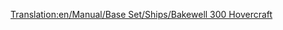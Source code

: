[[Translation:en/Manual/Base Set/Ships/Bakewell 300 Hovercraft]]

{{nl/Manual/Base Set/Ships/Schepen|Naam=Bakewell 300 Hovercraft
|Afbeelding=[[File:en/Manual/Base Set/Ships/Hovercraft.png|Bakewell 300 Hovercraft]]
|Kosten=£28,934 ($57,868)
|Snelheid=112 km/h (70 mph)
|Onderhoudskosten=£3,117 ($6,234)
|Ontworpen=1968
|Levensduur=25
|Capaciteit=100 Passengers
|Omschrijving=The Bakewell 300 Hovercraft is a high speed hovercraft ferry designed to move between ports at a distance apart. Its high speed gives it an edge over its sea based brethren. Note: This "Hovercraft" is a sea hovercraft, and cannot traverse over land.
|Real-life=Fictional, but Bakewell was part of Transport Tycoon Deluxe's Quality Assurance team. http://en.wikipedia.org/wiki/Mountbatten_class_hovercraft
}}